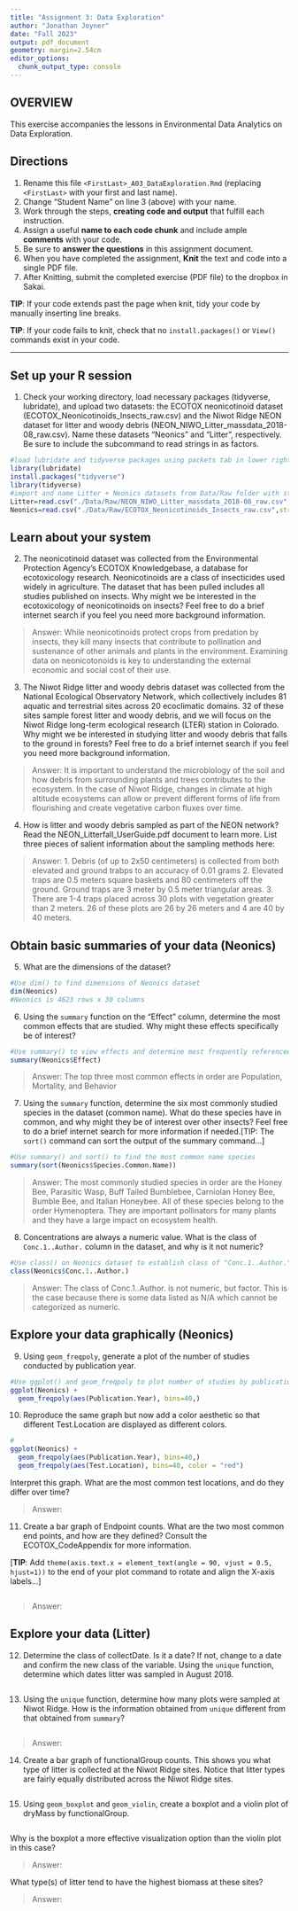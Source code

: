 ```yaml
---
title: "Assignment 3: Data Exploration"
author: "Jonathan Joyner"
date: "Fall 2023"
output: pdf_document
geometry: margin=2.54cm
editor_options: 
  chunk_output_type: console
---
```


## OVERVIEW

This exercise accompanies the lessons in Environmental Data Analytics on Data Exploration.

## Directions

1.  Rename this file `<FirstLast>_A03_DataExploration.Rmd` (replacing `<FirstLast>` with your first and last name).
2.  Change "Student Name" on line 3 (above) with your name.
3.  Work through the steps, **creating code and output** that fulfill each instruction. 
4.  Assign a useful **name to each code chunk** and include ample **comments** with your code.
5.  Be sure to **answer the questions** in this assignment document.
6.  When you have completed the assignment, **Knit** the text and code into a single PDF file.
7.  After Knitting, submit the completed exercise (PDF file) to the dropbox in Sakai.

**TIP**: If your code extends past the page when knit, tidy your code by manually inserting line breaks.

**TIP**: If your code fails to knit, check that no `install.packages()` or `View()` commands exist in your code. 

---

## Set up your R session

1.  Check your working directory, load necessary packages (tidyverse, lubridate), and upload two datasets: the ECOTOX neonicotinoid dataset (ECOTOX_Neonicotinoids_Insects_raw.csv) and the Niwot Ridge NEON dataset for litter and woody debris (NEON_NIWO_Litter_massdata_2018-08_raw.csv). Name these datasets "Neonics" and "Litter", respectively. Be sure to include the subcommand to read strings in as factors.

```r
#load lubridate and tidyverse packages using packets tab in lower right of Rstudio screen
library(lubridate)
install.packages("tidyverse")
library(tidyverse)
#import and name Litter + Neonics datasets from Data/Raw folder with strings read as factors
Litter=read.csv("./Data/Raw/NEON_NIWO_Litter_massdata_2018-08_raw.csv",stringsAsFactors = TRUE)
Neonics=read.csv("./Data/Raw/ECOTOX_Neonicotinoids_Insects_raw.csv",stringsAsFactors = TRUE)
```

## Learn about your system

2.  The neonicotinoid dataset was collected from the Environmental Protection Agency's ECOTOX Knowledgebase, a database for ecotoxicology research. Neonicotinoids are a class of insecticides used widely in agriculture. The dataset that has been pulled includes all studies published on insects. Why might we be interested in the ecotoxicology of neonicotinoids on insects? Feel free to do a brief internet search if you feel you need more background information.

> Answer: While neonicotinoids protect crops from predation by insects, they kill many insects that contribute to pollination and sustenance of other animals and plants in the environment. Examining data on neonicotonoids is key to understanding the external economic and social cost of their use.

3.  The Niwot Ridge litter and woody debris dataset was collected from the National Ecological Observatory Network, which collectively includes 81 aquatic and terrestrial sites across 20 ecoclimatic domains. 32 of these sites sample forest litter and woody debris, and we will focus on the Niwot Ridge long-term ecological research (LTER) station in Colorado. Why might we be interested in studying litter and woody debris that falls to the ground in forests? Feel free to do a brief internet search if you feel you need more background information.

> Answer: It is important to understand the microbiology of the soil and how debris from surrounding plants and trees contributes to the ecosystem. In the case of Niwot Ridge, changes in climate at high altitude ecosystems can allow or prevent different forms of life from flourishing and create vegetative carbon fluxes over time.

4.  How is litter and woody debris sampled as part of the NEON network? Read the NEON_Litterfall_UserGuide.pdf document to learn more. List three pieces of salient information about the sampling methods here:

> Answer: 
 1. Debris (of up to 2x50 centimeters) is collected from both elevated and ground trabps to an accuracy of 0.01 grams
 2. Elevated traps are 0.5 meters square baskets and 80 centimeters off the ground. Ground traps are 3 meter by 0.5 meter triangular areas.
 3. There are 1-4 traps placed across 30 plots with vegetation greater than 2 meters. 26 of these plots are 26 by 26 meters and 4 are 40 by 40 meters.

## Obtain basic summaries of your data (Neonics)

5.  What are the dimensions of the dataset?

```r
#Use dim() to find dimensions of Neonics dataset
dim(Neonics)
#Neonics is 4623 rows x 30 columns
```

6.  Using the `summary` function on the "Effect" column, determine the most common effects that are studied. Why might these effects specifically be of interest?

```r
#Use summary() to view effects and determine most frequently referenced
summary(Neonics$Effect)
```

> Answer: The top three most common effects in order are Population, Mortality, and Behavior


7.  Using the `summary` function, determine the six most commonly studied species in the dataset (common name). What do these species have in common, and why might they be of interest over other insects? Feel free to do a brief internet search for more information if needed.[TIP: The `sort()` command can sort the output of the summary command...]

```r
#Use summary() and sort() to find the most common name species
summary(sort(Neonics$Species.Common.Name))
```

> Answer: The most commonly studied species in order are the Honey Bee, Parasitic Wasp, Buff Tailed Bumblebee, Carniolan Honey Bee, Bumble Bee, and Italian Honeybee. All of these species belong to the order Hymenoptera. They are important pollinators for many plants and they have a large impact on ecosystem health.

8.  Concentrations are always a numeric value. What is the class of `Conc.1..Author.` column in the dataset, and why is it not numeric?

```r
#Use class() on Neonics dataset to establish class of "Conc.1..Author."
class(Neonics$Conc.1..Author.)
```

> Answer: The class of Conc.1..Author. is not numeric, but factor. This is the case because there is some data listed as N/A which cannot be categorized as numeric.

## Explore your data graphically (Neonics)

9.  Using `geom_freqpoly`, generate a plot of the number of studies conducted by publication year.

```r
#Use ggplot() and geom_freqpoly to plot number of studies by publication year between 1980 and 2020
ggplot(Neonics) +
  geom_freqpoly(aes(Publication.Year), bins=40,)
```

10. Reproduce the same graph but now add a color aesthetic so that different Test.Location are displayed as different colors.

```r
#
ggplot(Neonics) +
  geom_freqpoly(aes(Publication.Year), bins=40,)
  geom_freqpoly(aes(Test.Location), bins=40, color = "red")
```

Interpret this graph. What are the most common test locations, and do they differ over time?

> Answer:

11. Create a bar graph of Endpoint counts. What are the two most common end points, and how are they defined? Consult the ECOTOX_CodeAppendix for more information. 

[**TIP**: Add `theme(axis.text.x = element_text(angle = 90, vjust = 0.5, hjust=1))` to the end of your plot command to rotate and align the X-axis labels...]

```r

```

> Answer:

## Explore your data (Litter)

12. Determine the class of collectDate. Is it a date? If not, change to a date and confirm the new class of the variable. Using the `unique` function, determine which dates litter was sampled in August 2018.

```r

```

13. Using the `unique` function, determine how many plots were sampled at Niwot Ridge. How is the information obtained from `unique` different from that obtained from `summary`?

```r

```

> Answer:

14. Create a bar graph of functionalGroup counts. This shows you what type of litter is collected at the Niwot Ridge sites. Notice that litter types are fairly equally distributed across the Niwot Ridge sites.

```r

```

15. Using `geom_boxplot` and `geom_violin`, create a boxplot and a violin plot of dryMass by functionalGroup.

```r

```

Why is the boxplot a more effective visualization option than the violin plot in this case?

> Answer:

What type(s) of litter tend to have the highest biomass at these sites?

> Answer:
